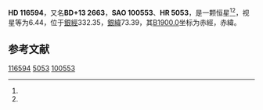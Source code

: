 {{Starbox begin
| name = HD 116594
}}
{{Starbox observe
| epoch = [[J2000.0|J2000.0]]
| constell = {{星座名待查}}<ref name=SIMBAD>{{cite web
 | url=http://simbad.u-strasbg.fr/simbad/sim-id?Ident=HR+5053
 | title=Pulsating variable Star
 | publisher=Centre de Données astronomiques de Strasbourg
 | work=SIMBAD
 | accessdate=2012-07-13
 | archive-date=2016-03-18
 | archive-url=https://web.archive.org/web/20160318170423/http://simbad.u-strasbg.fr/simbad/sim-id?Ident=HR+5053
 | dead-url=no
 }}</ref><ref name=DATA>{{cite web
 | url=http://vizier.u-strasbg.fr/viz-bin/VizieR-5?-out.add=.&-source=5050&-corr=PK=HR&-out.max=9999&HR=5053
 | title=VizieR Detailed Page
 | accessdate=2012-07-13
 | archive-date=2016-03-04
 | archive-url=https://web.archive.org/web/20160304205755/http://vizier.u-strasbg.fr/viz-bin/VizieR-5?-out.add=.&-source=5050&-corr=PK=HR&-out.max=9999&HR=5053
 | dead-url=no
 }}</ref>
| 星官 = 
| ra = {{RA|13|24|30.5}}<ref name=SIMBAD /><ref name=DATA />
| dec = {{DEC|+12|25|55}}<ref name=SIMBAD /><ref name=DATA />
| appmag_v = 6.44<ref name=SIMBAD /><ref name=DATA />
}}
{{Starbox character
| class = K0III<ref name=SIMBAD /><ref name=DATA />
| b-v = 1.06<ref name=SIMBAD /><ref name=DATA />
| u-b = 0.91<ref name=SIMBAD /><ref name=DATA />
| r-i = <ref name=SIMBAD /><ref name=DATA />
| variable = 
}}
{{Starbox astrometry
| radial_v = 0.91
| prop_mo_ra = -6
| parallax = 
| p_error = 
}}
{{Starbox catalog
| names =BD+13 2663，[[SAO星表|SAO]] 100553，[[HD星表|HD]] 116594，[[HR星表|HR]] 5053}}
{{Starbox reference |Simbad=HR+5053}}
{{Starbox end}}

'''HD 116594'''，又名'''BD+13 2663'''，'''SAO 100553'''、'''HR 5053'''，是一颗恒星<ref name=SIMBAD /><ref name=DATA />，视星等为6.44，位于[[銀道座標系|銀經]]332.35，[[銀道座標系|銀緯]]73.39，其[[B1900.0|B1900.0]]坐标为赤經{{RA|13|19|33.8}}，赤緯{{DEC|+12|73.39|9}}。

== 参考文献 ==
{{reflist}}

{{star-stub}}

[[Category:HD和HDE天體|116594]]
[[Category:HR天體|5053]]
[[Category:SAO天體|100553]]